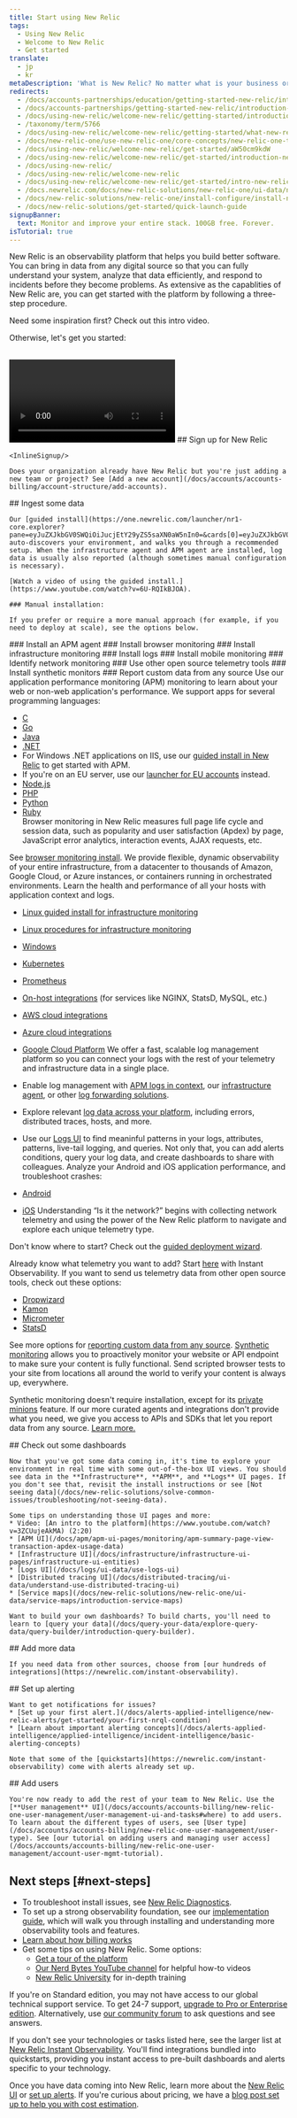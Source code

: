 ```yaml
---
title: Start using New Relic
tags:
  - Using New Relic
  - Welcome to New Relic
  - Get started
translate:
  - jp
  - kr
metaDescription: 'What is New Relic? No matter what is your business or role, learn how to make the most of our suite of digital intelligence products.'
redirects:
  - /docs/accounts-partnerships/education/getting-started-new-relic/introduction-new-relic
  - /docs/accounts-partnerships/getting-started-new-relic/introduction-new-relic
  - /docs/using-new-relic/welcome-new-relic/getting-started/introduction-new-relic
  - /taxonomy/term/5766
  - /docs/using-new-relic/welcome-new-relic/getting-started/what-new-relic-can-do-you
  - /docs/new-relic-one/use-new-relic-one/core-concepts/new-relic-one-transition-guide-july-2020
  - /docs/using-new-relic/welcome-new-relic/get-started/aW50cm9kdW
  - /docs/using-new-relic/welcome-new-relic/get-started/introduction-new-relic
  - /docs/using-new-relic/
  - /docs/using-new-relic/welcome-new-relic
  - /docs/using-new-relic/welcome-new-relic/get-started/intro-new-relic
  - /docs.newrelic.com/docs/new-relic-solutions/new-relic-one/ui-data/new-relic-feature-end-life-announcements-july-2020
  - /docs/new-relic-solutions/new-relic-one/install-configure/install-new-relic
  - /docs/new-relic-solutions/get-started/quick-launch-guide
signupBanner:
  text: Monitor and improve your entire stack. 100GB free. Forever.
isTutorial: true
---
```






<SideBySide>
  <Side>
New Relic is an observability platform that helps you build better software. You can bring in data from any digital source so that you can fully understand your system, analyze that data efficiently, and respond to incidents before they become problems. As extensive as the capablities of New Relic are, you can get started with the platform by following a three-step procedure.

Need some inspiration first? Check out this intro video. 

Otherwise, let's get you started:

<br />


  </Side>
  <Side>
    <Video
  type="wistia"
  id="wf5nv18wa4"
/>
  </Side>
</SideBySide>


<Steps>
  <Step>
    ## Sign up for New Relic

    <InlineSignup/>

    Does your organization already have New Relic but you're just adding a new team or project? See [Add a new account](/docs/accounts/accounts-billing/account-structure/add-accounts).     
  </Step>
  <Step>
    ## Ingest some data

    Our [guided install](https://one.newrelic.com/launcher/nr1-core.explorer?pane=eyJuZXJkbGV0SWQiOiJucjEtY29yZS5saXN0aW5nIn0=&cards[0]=eyJuZXJkbGV0SWQiOiJucjEtaW5zdGFsbC1uZXdyZWxpYy5ucjEtaW5zdGFsbC1uZXdyZWxpYyIsImFjdGl2ZUNvbXBvbmVudCI6IlZUU09FbnZpcm9ubWVudCIsInBhdGgiOiJndWlkZWQifQ==) auto-discovers your environment, and walks you through a recommended setup. When the infrastructure agent and APM agent are installed, log data is usually also reported (although sometimes manual configuration is necessary). 

    [Watch a video of using the guided install.](https://www.youtube.com/watch?v=6U-RQIkBJOA).

    ### Manual installation:

    If you prefer or require a more manual approach (for example, if you need to deploy at scale), see the options below. 

<CollapserGroup>
  <Collapser
    className="freq-link"
    id="manual"
    title="Manual installation"
  >
<Tabs stacked>
  <TabsBar>
      <TabsBarItem id="apm">### Install an APM agent</TabsBarItem>
      <TabsBarItem id="browser">### Install browser monitoring</TabsBarItem>
      <TabsBarItem id="infra">### Install infrastructure monitoring</TabsBarItem>
      <TabsBarItem id="logs">### Install logs</TabsBarItem>
      <TabsBarItem id="mobile">### Install mobile monitoring</TabsBarItem>
      <TabsBarItem id="network">### Identify network monitoring</TabsBarItem>
      <TabsBarItem id="oss">### Use other open source telemetry tools</TabsBarItem>
      <TabsBarItem id="synth">### Install synthetic monitors</TabsBarItem>
      <TabsBarItem id="custom">### Report custom data from any source</TabsBarItem>
  </TabsBar>
      <TabsPages>
        <TabsPageItem id="apm">
Use our application performance monitoring (APM) monitoring to learn about your web or non-web application's performance. We support apps for several programming languages:

* [C](/docs/agents/c-sdk/install-configure/install-c-sdk-compile-link-your-code)
* [Go](/docs/agents/go-agent/get-started/get-new-relic-go)
* [Java](/docs/agents/java-agent/installation/install-java-agent)
* [.NET](/install/dotnet)
* For Windows .NET applications on IIS, use our [guided install in New Relic](https://one.newrelic.com/launcher/nr1-core.home?pane=eyJuZXJkbGV0SWQiOiJucjEtY29yZS5ob21lLXNjcmVlbiJ9&cards[0]=eyJuZXJkbGV0SWQiOiJucjEtaW5zdGFsbC1uZXdyZWxpYy5ucjEtaW5zdGFsbC1uZXdyZWxpYyIsInBhdGgiOiJhcG0iLCJsYW5ndWFnZSI6ICJkb3RuZXQiLCAicmVjaXBlTmFtZSI6ICJkb3RuZXQtYWdlbnQtaW5zdGFsbGVyIiwgImluaXRpYWxBY3Rpb25JbmRleCI6MiwiYWNjb3VudElkIjpudWxsfQ==) to get started with APM.
* If you're on an EU server, use our [launcher for EU accounts](https://one.eu.newrelic.com/launcher/nr1-core.home?pane=eyJuZXJkbGV0SWQiOiJucjEtY29yZS5ob21lLXNjcmVlbiJ9&cards[0]=eyJuZXJkbGV0SWQiOiJucjEtaW5zdGFsbC1uZXdyZWxpYy5ucjEtaW5zdGFsbC1uZXdyZWxpYyIsInBhdGgiOiJhcG0iLCJsYW5ndWFnZSI6ICJkb3RuZXQiLCAicmVjaXBlTmFtZSI6ICJkb3RuZXQtYWdlbnQtaW5zdGFsbGVyIiwgImluaXRpYWxBY3Rpb25JbmRleCI6MiwiYWNjb3VudElkIjpudWxsfQ==) instead.
* [Node.js](/docs/agents/nodejs-agent/installation-configuration/install-maintain-nodejs)
* [PHP](/docs/agents/php-agent/installation/php-agent-installation-overview)
* [Python](/docs/apm/agents/python-agent/installation)
* [Ruby](/docs/agents/ruby-agent/installation-configuration/ruby-agent-installation)                
        </TabsPageItem> 
        <TabsPageItem id="browser">
Browser monitoring in New Relic measures full page life cycle and session data, such as popularity and user satisfaction (Apdex) by page, JavaScript error analytics, interaction events, AJAX requests, etc.

See [browser monitoring install](/docs/browser/new-relic-browser/installation/install-new-relic-browser-agent).
        </TabsPageItem>
        <TabsPageItem id="infra">
We provide flexible, dynamic observability of your entire infrastructure, from a datacenter to thousands of Amazon, Google Cloud, or Azure instances, or containers running in orchestrated environments. Learn the health and performance of all your hosts with application context and logs.

* [Linux guided install for infrastructure monitoring](https://one.newrelic.com/launcher/nr1-core.explorer?pane=eyJuZXJkbGV0SWQiOiJucjEtY29yZS5saXN0aW5nIn0=&cards[0]=eyJuZXJkbGV0SWQiOiJucjEtaW5zdGFsbC1uZXdyZWxpYy5ucjEtaW5zdGFsbC1uZXdyZWxpYyIsImFjdGl2ZUNvbXBvbmVudCI6IlZUU09FbnZpcm9ubWVudCIsInBhdGgiOiJndWlkZWQifQ==)
* [Linux procedures for infrastructure monitoring](/docs/infrastructure/new-relic-infrastructure/installation/install-infrastructure-linux)
* [Windows](/docs/infrastructure/new-relic-infrastructure/installation/install-infrastructure-windows-server)
* [Kubernetes](/docs/integrations/kubernetes-integration/installation/kubernetes-installation-configuration)
* [Prometheus](/docs/integrations/prometheus-integrations)
* [On-host integrations](/docs/infrastructure/integrations/install-integrations-package) (for services like NGINX, StatsD, MySQL, etc.)
* [AWS cloud integrations](/docs/infrastructure/amazon-integrations/getting-started/connect-aws-services-infrastructure)
* [Azure cloud integrations](/docs/infrastructure/microsoft-azure-integrations/getting-started/activate-azure-integrations)
* [Google Cloud Platform](/docs/integrations/google-cloud-platform-integrations/getting-started/connect-google-cloud-platform-services-infrastructure)
        </TabsPageItem>
        <TabsPageItem id="logs">
We offer a fast, scalable log management platform so you can connect your logs with the rest of your telemetry and infrastructure data in a single place. 

* Enable log management with [APM logs in context](/docs/apm/new-relic-apm/getting-started/get-started-logs-context), our [infrastructure agent](/docs/logs/forward-logs/forward-your-logs-using-infrastructure-agent/), or other [log forwarding solutions](/docs/logs/forward-logs/enable-log-management-new-relic/).
* Explore relevant [log data across your platform](/docs/apm/new-relic-apm/getting-started/get-started-logs-context#response-time-example), including errors, distributed traces, hosts, and more.
* Use our [Logs UI](/docs/logs/ui-data/use-logs-ui/) to find meaninful patterns in your logs, attributes, patterns, live-tail logging, and queries. Not only that, you can add alerts conditions, query your log data, and create dashboards to share with colleagues.
        </TabsPageItem>
        <TabsPageItem id="mobile">
Analyze your Android and iOS application performance, and troubleshoot crashes:

* [Android](/docs/mobile-monitoring/mobile-monitoring-installation/getting-started/android-installation-configuration)
* [iOS](/docs/mobile-monitoring/mobile-monitoring-installation/getting-started/ios-installation-configuration)
        </TabsPageItem>
        <TabsPageItem id="network">
Understanding “Is it the network?” begins with collecting network telemetry and using the power of the New Relic platform to navigate and explore each unique telemetry type.

Don't know where to start? Check out the [guided deployment wizard](https://one.newrelic.com/network-performance-monitoring).

Already know what telemetry you want to add? Start [here](https://onenr.io/0VjYDqkZ3R0) with Instant Observability.
        </TabsPageItem>
        <TabsPageItem id="oss">
If you want to send us telemetry data from other open source tools, check out these options:

* [Dropwizard](/docs/more-integrations/open-source-telemetry-integrations/dropwizard/dropwizard-reporter)
* [Kamon](/docs/integrations/open-source-telemetry-integrations/kamon/kamon-reporter)
* [Micrometer](/docs/more-integrations/open-source-telemetry-integrations/micrometer/micrometer-metrics-registry)
* [StatsD](/docs/infrastructure/host-integrations/host-integrations-list/statsd-monitoring-integration-version-2)

See more options for [reporting custom data from any source](/docs/data-apis/custom-data/get-custom-data-from-any-source).
        </TabsPageItem>
        <TabsPageItem id="synth">
[Synthetic monitoring](/docs/synthetics) allows you to proactively monitor your website or API endpoint to make sure your content is fully functional. Send scripted browser tests to your site from locations all around the world to verify your content is always up, everywhere.

Synthetic monitoring doesn't require installation, except for its [private minions](/docs/synthetics/new-relic-synthetics/private-locations/install-configure-private-minions) feature.
        </TabsPageItem>
        <TabsPageItem id="custom">
If our more curated agents and integrations don't provide what you need, we give you access to APIs and SDKs that let you report data from any source. [Learn more.](/docs/data-apis/custom-data/get-custom-data-from-any-source)
        </TabsPageItem>
      </TabsPages>
</Tabs>
  </Collapser>
</CollapserGroup>

  </Step>
  <Step>
    ## Check out some dashboards

    Now that you've got some data coming in, it's time to explore your environment in real time with some out-of-the-box UI views. You should see data in the **Infrastructure**, **APM**, and **Logs** UI pages. If you don't see that, revisit the install instructions or see [Not seeing data](/docs/new-relic-solutions/solve-common-issues/troubleshooting/not-seeing-data). 

    Some tips on understanding those UI pages and more: 
    * Video: [An intro to the platform](https://www.youtube.com/watch?v=3ZCUujeAkMA) (2:20)
    * [APM UI](/docs/apm/apm-ui-pages/monitoring/apm-summary-page-view-transaction-apdex-usage-data)
    * [Infrastructure UI](/docs/infrastructure/infrastructure-ui-pages/infrastructure-ui-entities)
    * [Logs UI](/docs/logs/ui-data/use-logs-ui)
    * [Distributed tracing UI](/docs/distributed-tracing/ui-data/understand-use-distributed-tracing-ui) 
    * [Service maps](/docs/new-relic-solutions/new-relic-one/ui-data/service-maps/introduction-service-maps)

    Want to build your own dashboards? To build charts, you'll need to learn to [query your data](/docs/query-your-data/explore-query-data/query-builder/introduction-query-builder). 
  </Step>
  <Step>
    ## Add more data 
    
    If you need data from other sources, choose from [our hundreds of integrations](https://newrelic.com/instant-observability). 
  </Step>
  <Step>
    ## Set up alerting

    Want to get notifications for issues?
    * [Set up your first alert.](/docs/alerts-applied-intelligence/new-relic-alerts/get-started/your-first-nrql-condition)
    * [Learn about important alerting concepts](/docs/alerts-applied-intelligence/applied-intelligence/incident-intelligence/basic-alerting-concepts)

    Note that some of the [quickstarts](https://newrelic.com/instant-observability) come with alerts already set up.
  </Step>
  <Step>
    ## Add users

    You're now ready to add the rest of your team to New Relic. Use the [**User management** UI](/docs/accounts/accounts-billing/new-relic-one-user-management/user-management-ui-and-tasks#where) to add users. To learn about the different types of users, see [User type](/docs/accounts/accounts-billing/new-relic-one-user-management/user-type). See [our tutorial on adding users and managing user access](/docs/accounts/accounts-billing/new-relic-one-user-management/account-user-mgmt-tutorial). 
  </Step>
</Steps>


## Next steps [#next-steps]

* To troubleshoot install issues, see [New Relic Diagnostics](/docs/using-new-relic/cross-product-functions/troubleshooting/new-relic-diagnostics).
* To set up a strong observability foundation, see our [implementation guide](/docs/new-relic-solutions/get-started/implementation-guide-intro), which will walk you through installing and understanding more observability tools and features. 
* [Learn about how billing works](/docs/accounts/accounts-billing/new-relic-one-pricing-billing/new-relic-one-pricing-billing)
* Get some tips on using New Relic. Some options:  
  * [Get a tour of the platform](/docs/new-relic-solutions/new-relic-one/introduction-new-relic-platform)
  * [Our Nerd Bytes YouTube channel](https://www.youtube.com/playlist?list=PLmhYj7Jl81JEV-llIDkCVC05tD7fbOv_b) for helpful how-to videos
  * [New Relic University](https://learn.newrelic.com) for in-depth training

If you're on Standard edition, you may not have access to our global technical support service. To get 24-7 support, [upgrade to Pro or Enterprise edition](https://one.newrelic.com/nr1-core/plan-management/home?state=7a437d0d-1905-4143-d3a1-68ddfcb6db53). Alternatively, use [our community forum](https://discuss.newrelic.com) to ask questions and see answers.

If you don't see your technologies or tasks listed here, see the larger list at [New Relic Instant Observability](https://newrelic.com/instant-observability/). You'll find integrations bundled into quickstarts, providing you instant access to pre-built dashboards and alerts specific to your technology.

Once you have data coming into New Relic, learn more about the [New Relic UI](/docs/new-relic-one/use-new-relic-one/get-started/introduction-new-relic-one) or [set up alerts](/docs/alerts-applied-intelligence/new-relic-alerts/get-started/introduction-alerts/). If you're curious about pricing, we have a [blog post set up to help you with cost estimation](https://newrelic.com/blog/nerdlog/estimate-data-cost). 

